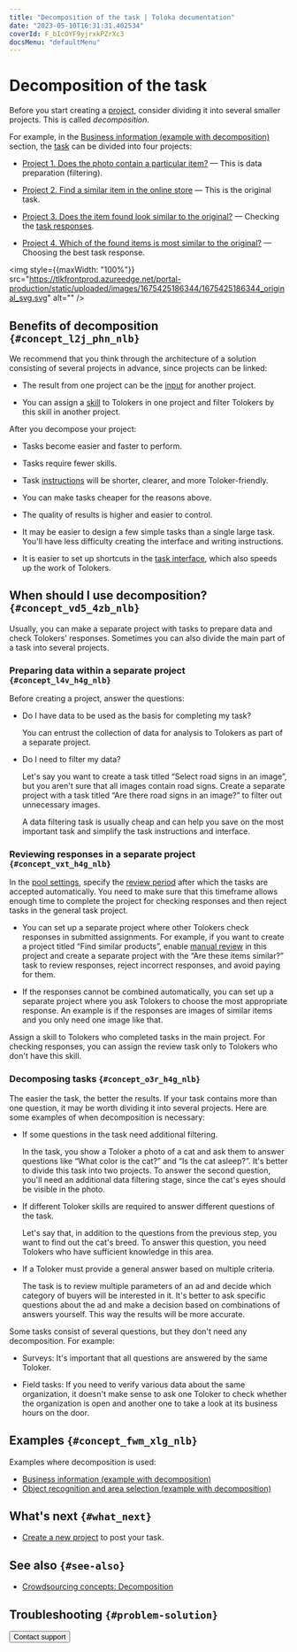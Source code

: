 ```yaml
---
title: "Decomposition of the task | Toloka documentation"
date: "2023-05-10T16:31:31.402534"
coverId: F_bIcOYF9yjrxkPZrXc3
docsMenu: "defaultMenu"
---
```



# Decomposition of the task

Before you start creating a [project](/docs/glossary#project), consider dividing it into several smaller projects. This is called _decomposition_.

For example, in the [Business information (example with decomposition)](/docs/tutorials/data-collection) section, the [task](/docs/glossary#task) can be divided into four projects:

- [Project 1. Does the photo contain a particular item?](/docs/tutorials/contain_item) — This is data preparation (filtering).

- [Project 2. Find a similar item in the online store](/docs/tutorials/find_an_item_in_store) — This is the original task.

- [Project 3. Does the item found look similar to the original?](/docs/tutorials/item_look_similar) — Checking the [task responses](/docs/glossary#task-response).

- [Project 4. Which of the found items is most similar to the original?](/docs/tutorials/item_more_similar) — Choosing the best task response.

<img style={{maxWidth: "100%"}} src="https://tlkfrontprod.azureedge.net/portal-production/static/uploaded/images/1675425186344/1675425186344_original_svg.svg" alt="" />

## Benefits of decomposition `{#concept_l2j_phn_nlb}`

We recommend that you think through the architecture of a solution consisting of several projects in advance, since projects can be linked:

- The result from one project can be the [input](/docs/glossary#input-output-data) for another project.

- You can assign a [skill](/docs/glossary#skill) to Tolokers in one project and filter Tolokers by this skill in another project.

After you decompose your project:

- Tasks become easier and faster to perform.

- Tasks require fewer skills.

- Task [instructions](/docs/glossary#instructions) will be shorter, clearer, and more Toloker-friendly.

- You can make tasks cheaper for the reasons above.

- The quality of results is higher and easier to control.

- It may be easier to design a few simple tasks than a single large task. You'll have less difficulty creating the interface and writing instructions.

- It is easier to set up shortcuts in the [task interface](/docs/glossary#task-interface), which also speeds up the work of Tolokers.

## When should I use decomposition? `{#concept_vd5_4zb_nlb}`

Usually, you can make a separate project with tasks to prepare data and check Tolokers' responses. Sometimes you can also divide the main part of a task into several projects.

### Preparing data within a separate project `{#concept_l4v_h4g_nlb}`

Before creating a project, answer the questions:

- Do I have data to be used as the basis for completing my task?

    You can entrust the collection of data for analysis to Tolokers as part of a separate project.

- Do I need to filter my data?

    Let's say you want to create a task titled “Select road signs in an image”, but you aren't sure that all images contain road signs. Create a separate project with a task titled “Are there road signs in an image?” to filter out unnecessary images.

    A data filtering task is usually cheap and can help you save on the most important task and simplify the task instructions and interface.

### Reviewing responses in a separate project `{#concept_vxt_h4g_nlb}`

<Note mode="restriction" title="Alert">

In the [pool settings](/docs/guide/pool-edit), specify the [review period](/docs/glossary#review-period) after which the tasks are accepted automatically. You need to make sure that this timeframe allows enough time to complete the project for checking responses and then reject tasks in the general task project.

</Note>

- You can set up a separate project where other Tolokers check responses in submitted assignments. For example, if you want to create a project titled “Find similar products”, enable [manual review](/docs/glossary#assignment-review) in this project and create a separate project with the “Are these items similar?” task to review responses, reject incorrect responses, and avoid paying for them.

- If the responses cannot be combined automatically, you can set up a separate project where you ask Tolokers to choose the most appropriate response. An example is if the responses are images of similar items and you only need one image like that.

<Note mode="tip" title="Tip">

Assign a skill to Tolokers who completed tasks in the main project. For checking responses, you can assign the review task only to Tolokers who don't have this skill.

</Note>

### Decomposing tasks `{#concept_o3r_h4g_nlb}`

The easier the task, the better the results. If your task contains more than one question, it may be worth dividing it into several projects. Here are some examples of when decomposition is necessary:

- If some questions in the task need additional filtering.

    <Cut title="Example">

    In the task, you show a Toloker a photo of a cat and ask them to answer questions like “What color is the cat?” and “Is the cat asleep?”. It's better to divide this task into two projects. To answer the second question, you'll need an additional data filtering stage, since the cat's eyes should be visible in the photo.

    </Cut>

- If different Toloker skills are required to answer different questions of the task.

    <Cut title="Example">

    Let's say that, in addition to the questions from the previous step, you want to find out the cat's breed. To answer this question, you need Tolokers who have sufficient knowledge in this area.

    </Cut>

- If a Toloker must provide a general answer based on multiple criteria.

    <Cut title="Example">

    The task is to review multiple parameters of an ad and decide which category of buyers will be interested in it. It's better to ask specific questions about the ad and make a decision based on combinations of answers yourself. This way the results will be more accurate.

    </Cut>

Some tasks consist of several questions, but they don't need any decomposition. For example:

- Surveys: It's important that all questions are answered by the same Toloker.

- Field tasks: If you need to verify various data about the same organization, it doesn't make sense to ask one Toloker to check whether the organization is open and another one to take a look at its business hours on the door.

## Examples `{#concept_fwm_xlg_nlb}`

Examples where decomposition is used:

- [Business information (example with decomposition)](/docs/tutorials/data-collection)
- [Object recognition and area selection (example with decomposition)](/docs/tutorials/image-segmentation-overview)

## What's next `{#what_next}`

- [Create a new project](/docs/guide/project) to post your task.

## See also `{#see-also}`

- [Crowdsourcing concepts: Decomposition](https://toloka.ai/knowledgebase/decomposition/)

## Troubleshooting `{#problem-solution}`

<FaqComplexTask/>

<FaqManyClasses/>

<Button view="defaultInverse" size="l" type="link" url="/docs/guide/troubleshooting/support?form-source=guide-solution-architecture">Contact support</Button>